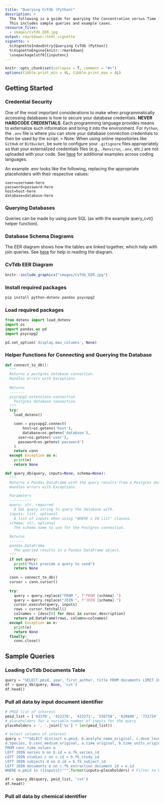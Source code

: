 ```yaml
---
title: "Querying CvTdb (Python)"
description: >
  The following is a guide for querying the Concentration versus Time (CvT) database with Python.
  This includes sample queries and example cases.
resource_files:
  - images/CvTdb_EER.jpg
output: rmarkdown::html_vignette
vignette: >
  %\VignetteIndexEntry{Querying CvTdb (Python)}
  %\VignetteEngine{knitr::rmarkdown}
  \usepackage[utf8]{inputenc}
---
```


```r
knitr::opts_chunk$set(collapse = T, comment = "#>")
options(tibble.print_min = 4L, tibble.print_max = 4L)
```

## Getting Started

### Credential Security

One of the most important considerations to make when programmatically accessing databases is how to secure your database credentials. **NEVER HARDCODE CREDENTIALS**. Each programming language provides means to externalize such information and bring it into the environment. For `Python`, the `.env` file is where you can store your database connection credentials to then be used by the script. \> Note: When using online repositories like `GitHub` or `Bitbucket`, be sure to configure your `.gitignore` files appropriately so that your externalized credentials files (e.g., `.Renviron`, `.env`, etc.) are not uploaded with your code. See [here](https://github.com/github/gitignore) for additional examples across coding languages.

An example .env looks like the following, replacing the appropriate placeholders with their respective values:

    user=username-here
    password=password-here
    host=host-here
    database=database-here

### Querying Databases

Queries can be made by using pure SQL (as with the example query_cvt() helper function).

### Database Schema Diagrams

The EER diagram shows how the tables are linked together, which help with join queries. See [here](https://www.lucidchart.com/pages/ER-diagram-symbols-and-meaning) for help in reading the diagram.

### CvTdb EER Diagram

```r
knitr::include_graphics("images/CvTdb_EER.jpg")
```

### Install required packages

```bash
pip install python-dotenv pandas psycopg2
```

### Load required packages

```python
from dotenv import load_dotenv
import os
import pandas as pd
import psycopg2

pd.set_option('display.max_columns', None)
```

### Helper Functions for Connecting and Querying the Database

```python
def connect_to_db():
  """
  Returns a postgres database connection.
  Handles errors with Exceptions.
  
  Returns
  -------
  psycopg2.extensions.connection
    Postgres database connection.
  """
  try:
    load_dotenv()

    conn = psycopg2.connect(
	    host=os.getenv('host'),
	    database=os.getenv('database'),
  	  user=os.getenv('user'),
  	  password=os.getenv('password')
    )
    return conn
  except Exception as e:
    print(e)
    return None

def query_db(query, inputs=None, schema=None):
  """
  Returns a Pandas DataFrame with the query results from a Postgres database.
  Handles errors with Exceptions.

  Parameters
  ----------
  query: str, required
    A SQL query string to query the database with.
  inputs: list, optional
    A list of inputs when using "WHERE x IN list" clauses.
  schema: str, optional
    The schema name to use for the Postgres connection.
  
  Returns
  -------
  pandas.DataFrame
    The queried results in a Pandas DataFrame object.
  """
  if not query:
    print("Must provide a query to send")
    return None
  
  conn = connect_to_db()
  cursor = conn.cursor()
  
  try:
    query = query.replace("FROM ", f"FROM {schema}.")
    query = query.replace("JOIN ", f"JOIN {schema}.")
    cursor.execute(query, inputs)
    rows = cursor.fetchall()
    colnames = [desc[0] for desc in cursor.description]
    return pd.DataFrame(rows, columns=colnames)
  except Exception as e:
    print(e)
    return None
  finally:
    conn.close()
```

## Sample Queries

### Loading CvTdb Documents Table

```python
query = "SELECT pmid, year, first_author, title FROM documents LIMIT 10"
df = query_db(query, None, 'cvt')
df.head()
```

### Pull all data by input document identifier

```python
# PMID list of interest
pmid_list = ['43370', '422270', '422271', '538758', '629888', '731724', '734422', '843463', '843464', '926203']
# placeholders for a variable number of inputs for the query
placeholders = ', '.join(['%s'] * len(pmid_list))

# Select columns of interest
query = """SELECT distinct e.pmid, b.analyte_name_original, c.dose_level_original, c.dose_level_original_units, 
d.species, b.conc_medium_original, a.time_original, b.time_units_original, a.conc_original, b.conc_units_original 
FROM conc_time_values a 
LEFT JOIN series b on b.id = a.fk_series_id 
LEFT JOIN studies c on c.id = b.fk_study_id 
LEFT JOIN subjects d on d.id = b.fk_subject_id 
LEFT JOIN documents e on c.fk_extraction_document_id = e.id 
WHERE e.pmid in ({inputs})""".format(inputs=placeholders) # Filter to PMID of interest, substituting the list length for inputs by placeholders

df = query_db(query, pmid_list, 'cvt')
df.head()
```

### Pull all data by chemical identifier
